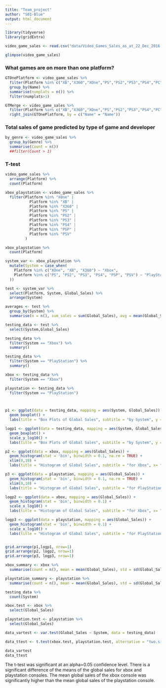 ```yaml
---
title: "Team_project"
author: "S01-Blue"
output: html_document
---
```


```r
library(tidyverse)
library(gridExtra)
```

```r
video_game_sales <- read.csv("data/Video_Games_Sales_as_at_22_Dec_2016.csv")

glimpse(video_game_sales)
```

### What games are on more than one platform?

```r
GTOnePlatform <- video_game_sales %>% 
  filter(Platform %in% c("XB","X360","XOne","PS","PS2","PS3","PS4","PC")) %>% 
  group_by(Name) %>% 
  summarise(numplats = n()) %>% 
  filter(numplats>1)
```

```r
GTMerge <- video_game_sales %>% 
  filter(Platform %in% c("XB","X360","XOne","PS","PS2","PS3","PS4","PC")) %>% 
  right_join(GTOnePlatform, by = c("Name" = "Name"))
```

### Total sales of game predicted by type of game and developer

```r
by_genre <- video_game_sales %>% 
  group_by(Genre) %>% 
  summarise(Count = n())
  ##filter(Count > 1)
```



### T-test

```r
video_game_sales %>%
  arrange(Platform) %>%
  count(Platform)

xbox_playstation <- video_game_sales %>%
  filter(Platform %in% "XOne" | 
           Platform %in% "XB" |
           Platform %in% "X360" |
           Platform %in% "PS" |
           Platform %in% "PS2" |
           Platform %in% "PS3" |
           Platform %in% "PS4" |
           Platform %in% "PSP" |
           Platform %in% "PSV"
         )

xbox_playstation %>%
  count(Platform)

system_var <- xbox_playstation %>%
  mutate(System = case_when(
    Platform %in% c("XOne", "XB", "X360") ~ "Xbox",
    Platform %in% c("PS", "PS2", "PS3", "PS4", "PSP", "PSV") ~ "PlayStation"
  ))

test <- system_var %>%
  select(Platform, System, Global_Sales) %>%
  arrange(System)

averages <- test %>%
  group_by(System) %>%
  summarise(n = n(), sum_sales = sum(Global_Sales), avg = mean(Global_Sales))
```


```r
testing_data <- test %>%
  select(System,Global_Sales)

testing_data %>%
  filter(System == "Xbox") %>%
  summary()

testing_data %>%
  filter(System == "PlayStation") %>%
  summary()
```

```r

xbox <- testing_data %>%
  filter(System == "Xbox")

playstation <- testing_data %>%
  filter(System == "PlayStation")



p1 <- ggplot(data = testing_data, mapping = aes(System, Global_Sales)) +
  geom_boxplot() +
  labs(title = "Box Plots of Global Sales", subtitle = "by System", y = "Global Sales")

logp1 <- ggplot(data = testing_data, mapping = aes(System, Global_Sales)) +
  geom_boxplot() +
  scale_y_log10() +
  labs(title = "Box Plots of Global Sales", subtitle = "by System", y = "log(Global Sales)")

p2 <- ggplot(data = xbox, mapping = aes(Global_Sales)) +
  geom_histogram(stat = 'bin', binwidth = 0.1, na.rm = TRUE) +
  xlim(0,10) +
  labs(title = "Histogram of Global Sales", subtitle = "for Xbox", x= "Global Sales", y = "Count")

p3 <- ggplot(data = playstation, mapping = aes(Global_Sales)) +
  geom_histogram(stat = 'bin', binwidth = 0.1, na.rm = TRUE) +
  xlim(0,10) +
  labs(title = "Histogram of Global Sales", subtitle = "for PlayStation", x= "Global Sales", y = "Count")

logp2 <- ggplot(data = xbox, mapping = aes(Global_Sales)) +
  geom_histogram(stat = 'bin', binwidth = 0.1) +
  scale_x_log10() +
  labs(title = "Histogram of Global Sales", subtitle = "for Xbox", x= "log(Global Sales)", y = "Count")

logp3 <- ggplot(data = playstation, mapping = aes(Global_Sales)) +
  geom_histogram(stat = 'bin', binwidth = 0.1) +
  scale_x_log10() +
  labs(title = "Histogram of Global Sales", subtitle = "for PlayStation", x= "log(Global Sales)", y = "Count")


grid.arrange(p1,logp1, nrow=1)
grid.arrange(p2, logp2, nrow=1)
grid.arrange(p3, logp3, nrow=1)
```


```r
xbox_summary <- xbox %>%
  summarise(count = n(), mean = mean(Global_Sales), std = sd(Global_Sales))

playstation_summary <- playstation %>%
  summarise(count = n(), mean = mean(Global_Sales), std = sd(Global_Sales))

testing_data %>%
  count(System)

xbox.test <- xbox %>%
  select(Global_Sales)

playstation.test <- playstation %>%
  select(Global_Sales)

data_vartest <- var.test(Global_Sales ~ System, data = testing_data)

data_ttest <- t.test(xbox.test, playstation.test, alternative = "two.sided", var.equal = FALSE)

data_vartest
data_ttest
```

The t-test was significant at an alpha=0.05 confidence level. There is a significant difference of the means of the global sales for xbox and playstation consoles. The mean global sales of the xbox console was significantly higher than the mean global sales of the playstation console.






